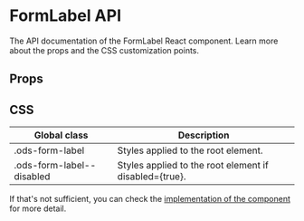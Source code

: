 
<Meta title="Components/FormLabel" component={FormLabel} />

# FormLabel API

The API documentation of the FormLabel React component. Learn more about the props and the CSS customization points.

## Props

<ArgsTable of="." />

## CSS

| Global class              | Description                                            |
| ------------------------- | ------------------------------------------------------ |
| .ods-form-label           | Styles applied to the root element.                    |
| .ods-form-label--disabled | Styles applied to the root element if disabled={true}. |

If that's not sufficient, you can check the [implementation of the component](https://github.com/Pagnet/ocean-ds-web/blob/master/src/FormLabel/FormLabel.tsx) for more detail.
